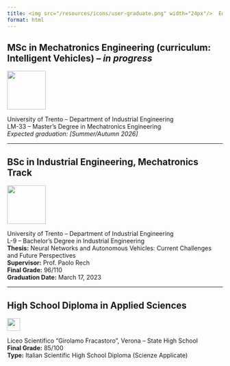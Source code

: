 ```yaml
---
title: <img src="/resources/icons/user-graduate.png" width="24px"/>  Education
format: html
---
```


## MSc in Mechatronics Engineering (curriculum: Intelligent Vehicles) – *in progress*  
<img src="/resources/images/unitn.jpeg" width="90px"/> 

University of Trento – Department of Industrial Engineering  
LM-33 – Master's Degree in Mechatronics Engineering  
*Expected graduation: [Summer/Autumn 2026]*

---

## BSc in Industrial Engineering, Mechatronics Track  
<img src="/resources/images/unitn.jpeg" width="90px"/>

University of Trento – Department of Industrial Engineering  
L-9 – Bachelor's Degree in Industrial Engineering  
**Thesis:** Neural Networks and Autonomous Vehicles: Current Challenges and Future Perspectives  
**Supervisor:** Prof. Paolo Rech  
**Final Grade:** 96/110  
**Graduation Date:** March 17, 2023

---

## High School Diploma in Applied Sciences  
<img src="/resources/images/fracca.png" width="30px"/>  

Liceo Scientifico “Girolamo Fracastoro”, Verona – State High School  
**Final Grade:** 85/100  
**Type:** Italian Scientific High School Diploma (Scienze Applicate)